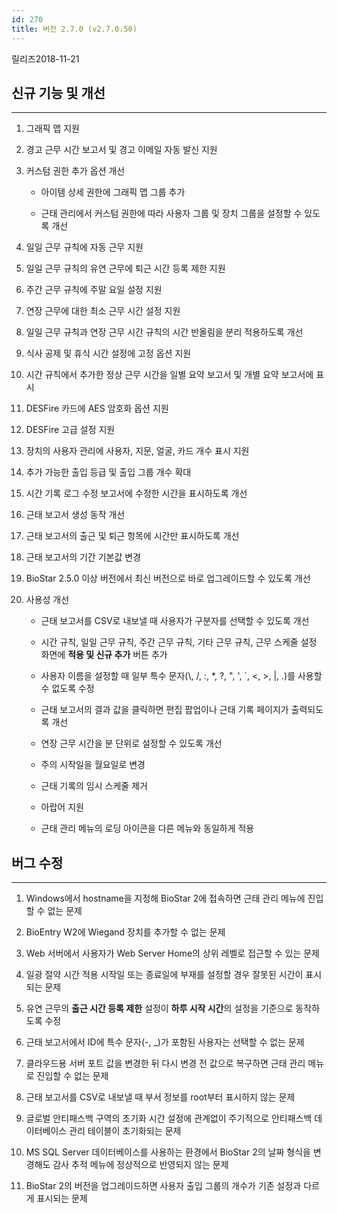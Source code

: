 ```yaml
---
id: 270
title: 버전 2.7.0 (v2.7.0.50)
---
```


릴리즈<Separator/>2018-11-21

## 신규 기능 및 개선

---

1. 그래픽 맵 지원

1. 경고 근무 시간 보고서 및 경고 이메일 자동 발신 지원

1. 커스텀 권한 추가 옵션 개선

    * 아이템 상세 권한에 그래픽 맵 그룹 추가

    * 근태 관리에서 커스텀 권한에 따라 사용자 그룹 및 장치 그룹을 설정할 수 있도록 개선

1. 일일 근무 규칙에 자동 근무 지원

1. 일일 근무 규칙의 유연 근무에 퇴근 시간 등록 제한 지원

1. 주간 근무 규칙에 주말 요일 설정 지원

1. 연장 근무에 대한 최소 근무 시간 설정 지원

1. 일일 근무 규칙과 연장 근무 시간 규칙의 시간 반올림을 분리 적용하도록 개선

1. 식사 공제 및 휴식 시간 설정에 고정 옵션 지원

1. 시간 규칙에서 추가한 정상 근무 시간을 일별 요약 보고서 및 개별 요약 보고서에 표시

1. DESFire 카드에 AES 암호화 옵션 지원

1. DESFire 고급 설정 지원

1. 장치의 사용자 관리에 사용자, 지문, 얼굴, 카드 개수 표시 지원

1. 추가 가능한 출입 등급 및 출입 그룹 개수 확대

1. 시간 기록 로그 수정 보고서에 수정한 시간을 표시하도록 개선

1. 근태 보고서 생성 동작 개선

1. 근태 보고서의 출근 및 퇴근 항목에 시간만 표시하도록 개선

1. 근태 보고서의 기간 기본값 변경

1. BioStar 2.5.0 이상 버전에서 최신 버전으로 바로 업그레이드할 수 있도록 개선

1. 사용성 개선

    * 근태 보고서를 CSV로 내보낼 때 사용자가 구분자를 선택할 수 있도록 개선

    * 시간 규칙, 일일 근무 규칙, 주간 근무 규칙, 기타 근무 규칙, 근무 스케줄 설정 화면에 **적용 및 신규 추가** 버튼 추가

    * 사용자 이름을 설정할 때 일부 특수 문자(\\, /, :, \*, ?, ", ', `, \<, \>, |, .)를 사용할 수 없도록 수정

    * 근태 보고서의 결과 값을 클릭하면 편집 팝업이나 근태 기록 페이지가 출력되도록 개선

    * 연장 근무 시간을 분 단위로 설정할 수 있도록 개선

    * 주의 시작일을 월요일로 변경

    * 근태 기록의 임시 스케줄 제거

    * 아랍어 지원

    * 근태 관리 메뉴의 로딩 아이콘을 다른 메뉴와 동일하게 적용

## 버그 수정

---

1. Windows에서 hostname을 지정해 BioStar 2에 접속하면 근태 관리 메뉴에 진입할 수 없는 문제

1. BioEntry W2에 Wiegand 장치를 추가할 수 없는 문제

1. Web 서버에서 사용자가 Web Server Home의 상위 레벨로 접근할 수 있는 문제

1. 일광 절약 시간 적용 시작일 또는 종료일에 부재를 설정할 경우 잘못된 시간이 표시되는 문제

1. 유연 근무의 **출근 시간 등록 제한** 설정이 **하루 시작 시간**의 설정을 기준으로 동작하도록 수정

1. 근태 보고서에서 ID에 특수 문자(-, _)가 포함된 사용자는 선택할 수 없는 문제

1. 클라우드용 서버 포트 값을 변경한 뒤 다시 변경 전 값으로 복구하면 근태 관리 메뉴로 진입할 수 없는 문제

1. 근태 보고서를 CSV로 내보낼 때 부서 정보를 root부터 표시하지 않는 문제

1. 글로벌 안티패스백 구역의 초기화 시간 설정에 관계없이 주기적으로 안티패스백 데이터베이스 관리 테이블이 초기화되는 문제

1. MS SQL Server 데이터베이스를 사용하는 환경에서 BioStar 2의 날짜 형식을 변경해도 감사 추적 메뉴에 정상적으로 반영되지 않는 문제

1. BioStar 2의 버전을 업그레이드하면 사용자 출입 그룹의 개수가 기존 설정과 다르게 표시되는 문제